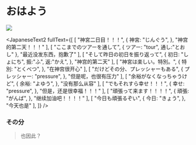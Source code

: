 
# おはよう  

<Image  src={projView}
/>

<JapaneseText2
fullText={[
    [
        "神宮二日目！！！",
        {
            神宮: "じんぐう",
        },
        "神宫的第二天！！！"
    ],
    [
        "ここまでのツアーを通して",
        {
            ツアー: "tour",
            通し:"とおし"
        },
        "最近没发东西，抱歉了"
    ],
    [
        "そして昨日の初日を振り返って",
        {
            初日: "しょにち",
            振:"ふ",
            返:"かえ",
        },
        "神宫的第二天"
    ],
    [
        "神宮は楽しい。特別。",
        {
            特別: "とくべつ",
        },
        "在神宫很开心"
    ],
    [
        "だけどその分、プレッシャーもある",
        {
            プレッシャー: "pressure",
        },
        "但是呢，也很有压力"
    ],
    [
        "余裕がなくなっちゃうけど",
        {
            余裕: "よゆう",
        },
        "没有那么从容"
    ],
    [
        "でもそれすら幸せ！！！",
        {
            幸せ: "pressure",
        },
        "但是，还是很幸福！！！"
    ], 
    [
        "頑張って来ます！！！！",
        {
            頑張: "がんば",
        },
        "继续加油吧！！！！"
    ],
    [
        "今日も頑張るぞい",
        {
            今日: "きょう",
        },
        "今天也是"
    ],
]}
/>




### その分
> 也因此？
